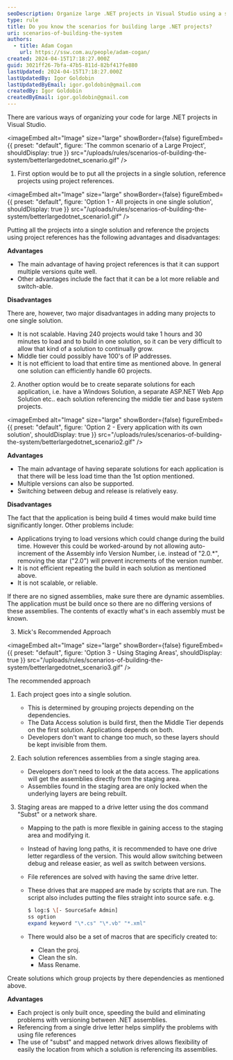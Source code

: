 ```yaml
---
seoDescription: Organize large .NET projects in Visual Studio using a single solution with project references, separate solutions for each application, or a recommended approach involving staging areas and drive letter mapping.
type: rule
title: Do you know the scenarios for building large .NET projects?
uri: scenarios-of-building-the-system
authors:
  - title: Adam Cogan
    url: https://ssw.com.au/people/adam-cogan/
created: 2024-04-15T17:18:27.000Z
guid: 3021ff26-7bfa-47b5-811d-82bf417fe880
lastUpdated: 2024-04-15T17:18:27.000Z
lastUpdatedBy: Igor Goldobin
lastUpdatedByEmail: igor.goldobin@gmail.com
createdBy: Igor Goldobin
createdByEmail: igor.goldobin@gmail.com
---
```


There are various ways of organizing your code for large .NET projects in Visual Studio.

<imageEmbed
  alt="Image"
  size="large"
  showBorder={false}
  figureEmbed={{
    preset: "default",
    figure: 'The common scenario of a Large Project',
    shouldDisplay: true
  }}
  src="/uploads/rules/scenarios-of-building-the-system/betterlargedotnet_scenario.gif"
/>

1. First option would be to put all the projects in a single solution, reference projects using project references.

   
<imageEmbed
  alt="Image"
  size="large"
  showBorder={false}
  figureEmbed={{
    preset: "default",
    figure: 'Option 1 - All projects in one single solution',
    shouldDisplay: true
  }}
  src="/uploads/rules/scenarios-of-building-the-system/betterlargedotnet_scenario1.gif"
/>

   Putting all the projects into a single solution and reference the projects using project references has the following advantages and disadvantages:

   **Advantages**

   - The main advantage of having project references is that it can support multiple versions quite well.
   - Other advantages include the fact that it can be a lot more reliable and switch-able.

   **Disadvantages**

   There are, however, two major disadvantages in adding many projects to one single solution.

   - It is not scalable. Having 240 projects would take 1 hours and 30 minutes to load and to build in one solution, so it can be very difficult to allow that kind of a solution to continually grow.
   - Middle tier could possibly have 100's of IP addresses.
   - It is not efficient to load that entire time as mentioned above. In general one solution can efficiently handle 60 projects.

2. Another option would be to create separate solutions for each application, i.e. have a Windows Solution, a separate ASP.NET Web App Solution etc.. each solution referencing the middle tier and base system projects.

   
<imageEmbed
  alt="Image"
  size="large"
  showBorder={false}
  figureEmbed={{
    preset: "default",
    figure: 'Option 2 - Every application with its own solution',
    shouldDisplay: true
  }}
  src="/uploads/rules/scenarios-of-building-the-system/betterlargedotnet_scenario2.gif"
/>

   **Advantages**

   - The main advantage of having separate solutions for each application is that there will be less load time than the 1st option mentioned.
   - Multiple versions can also be supported.
   - Switching between debug and release is relatively easy.

   **Disadvantages**

   The fact that the application is being build 4 times would make build time significantly longer. Other problems include:

   - Applications trying to load versions which could change during the build time. However this could be worked-around by not allowing auto-increment of the Assembly info Version Number, i.e. instead of "2.0.\*", removing the star ("2.0") will prevent increments of the version number.
   - It is not efficient repeating the build in each solution as mentioned above.
   - It is not scalable, or reliable.

   If there are no signed assemblies, make sure there are dynamic assemblies. The application must be build once so there are no differing versions of these assemblies. The contents of exactly what's in each assembly must be known.

3. Mick's Recommended Approach

   
<imageEmbed
  alt="Image"
  size="large"
  showBorder={false}
  figureEmbed={{
    preset: "default",
    figure: 'Option 3 - Using Staging Areas',
    shouldDisplay: true
  }}
  src="/uploads/rules/scenarios-of-building-the-system/betterlargedotnet_scenario3.gif"
/>

   The recommended approach

   1. Each project goes into a single solution.

      - This is determined by grouping projects depending on the dependencies.
      - The Data Access solution is build first, then the Middle Tier depends on the first solution. Applications depends on both.
      - Developers don't want to change too much, so these layers should be kept invisible from them.

   2. Each solution references assemblies from a single staging area.

      - Developers don't need to look at the data access. The applications will get the assemblies directly from the staging area.
      - Assemblies found in the staging area are only locked when the underlying layers are being rebuilt.

   3. Staging areas are mapped to a drive letter using the dos command "Subst" or a network share.

      - Mapping to the path is more flexible in gaining access to the staging area and modifying it.
      - Instead of having long paths, it is recommended to have one drive letter regardless of the version. This would allow switching between debug and release easier, as well as switch between versions.
      - File references are solved with having the same drive letter.
      - These drives that are mapped are made by scripts that are run. The script also includes putting the files straight into source safe. e.g.

        ```bash
        $ log:$ \[- SourceSafe Admin]
        ss option
        expand keyword "\*.cs" "\*.vb" "*.xml"
        ```

      - There would also be a set of macros that are specificly created to:

        - Clean the proj.
        - Clean the sln.
        - Mass Rename.

   Create solutions which group projects by there dependencies as mentioned above.

   **Advantages**

   - Each project is only built once, speeding the build and eliminating problems with versioning between .NET assemblies.
   - Referencing from a single drive letter helps simplify the problems with using file references
   - The use of "subst" and mapped network drives allows flexibility of easily the location from which a solution is referencing its assemblies.
